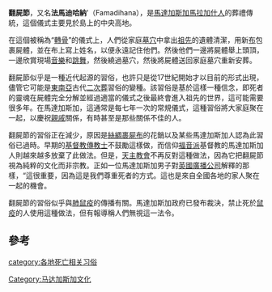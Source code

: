 '''翻屍節'''，又名'''法馬迪哈納''''（Famadihana），是[[馬達加斯加|馬達加斯加]][[馬拉加什人|馬拉加什人]]的葬禮傳統，這個儀式主要見於島上的中央高地。

在這個被稱為“[[轉骨|轉骨]]”的儀式上，人們從家庭[[墓穴|墓穴]]中拿出[[祖先|祖先]]的遺體清潔，用新[[布|布]]包裹屍體，並在布上寫上姓名，以便永遠記住他們。然後他們一邊將屍體舉上頭頂，一邊欣賞現場[[音樂|音樂]]和[[跳舞|跳舞]]，然後繞過墓穴，然後將屍體送回家庭墓穴重新安葬。

翻屍節似乎是一種近代起源的習俗，也許只是從17世紀開始才以目前的形式出現，儘管它可能是[[東南亞|東南亞]]古代[[二次葬|二次葬]]習俗的變種。該習俗是基於這樣一種信念，即死者的靈魂在屍體完全分解並經過適當的儀式之後最終會進入祖先的世界，這可能需要很多年。在馬達加斯加，這通常是每七年一次的常規儀式，這種習俗將大家庭聚在一起，以慶祝[[親戚|親戚]]關係，有時甚至是那些關係不佳的人。

翻屍節的習俗正在減少，原因是[[絲綢|絲綢]][[裹屍布|裹屍布]]的花銷以及某些馬達加斯加人認為此習俗已過時。早期的[[基督教|基督教]][[傳教士|傳教士]]不鼓勵這樣做，而信仰[[福音派|福音派]]基督教的馬達加斯加人則越來越多放棄了此做法。但是，[[天主教會|天主教會]]不再反對這種做法，因為它把翻屍節視為純粹的文化而非宗教。正如一位馬達加斯加男子對[[英國廣播公司|英國廣播公司]]解釋的那樣，“這很重要，因為這是我們尊重死者的方式。這也是來自全國各地的家人聚在一起的機會。

翻屍節的習俗似乎與[[肺鼠疫|肺鼠疫]]的傳播有關。馬達加斯加政府已發布裁決，禁止死於[[鼠疫|鼠疫]]的人使用這種做法，但有報導稱人們無視這一法令。

==參考==

[[category:各地死亡相关习俗|category:各地死亡相关习俗]]
[[Category:马达加斯加文化|Category:马达加斯加文化]]